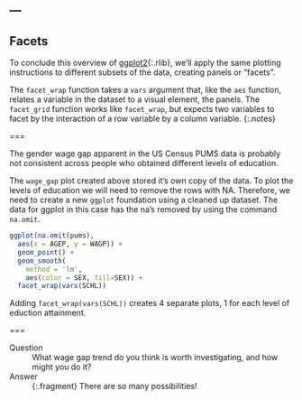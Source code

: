 ---
---

## Facets

To conclude this overview of [ggplot2](){:.rlib}, we'll apply the same plotting
instructions to different subsets of the data, creating panels or "facets".

The `facet_wrap` function takes a `vars` argument that, like the `aes` function,
relates a variable in the dataset to a visual element, the panels. The
`facet_grid` function works like `facet_wrap`, but expects two variables to
facet by the interaction of a row variable by a column variable.
{:.notes}

===

The gender wage gap apparent in the US Census PUMS data is probably not
consistent across people who obtained different levels of education.

The `wage_gap` plot created above stored it's own copy of the data. To plot the levels of education we will need to remove the rows with NA. Therefore, we need to create a
new `ggplot` foundation using a cleaned up dataset. The data for ggplot in this case has the na's removed by using the command `na.omit`.

```r
ggplot(na.omit(pums),
  aes(x = AGEP, y = WAGP)) + 
  geom_point() +
  geom_smooth(
    method = 'lm',
    aes(color = SEX, fill=SEX)) +
  facet_wrap(vars(SCHL))
```

Adding `facet_wrap(vars(SCHL))` creates 4 separate plots, 1 for each level of eduction attainment.

===

Question
: What wage gap trend do you think is worth investigating, and how might you
do it?

Answer
: {:.fragment} There are so many possibilities! 